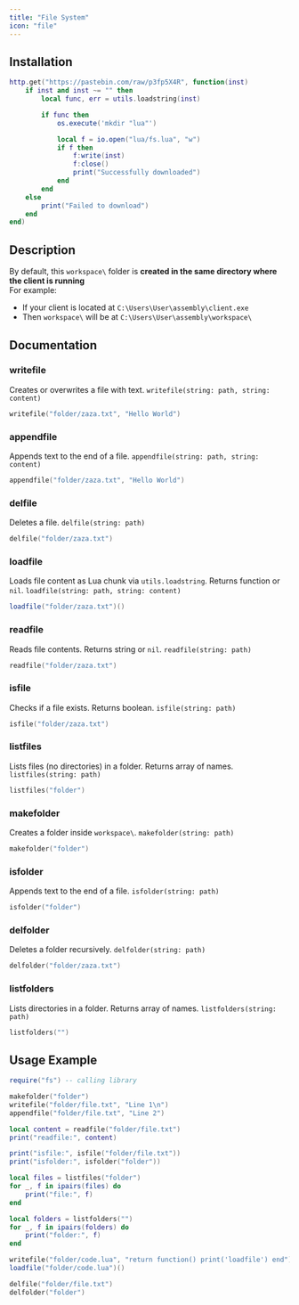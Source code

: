 ```yaml
---
title: "File System"
icon: "file"
---
```


## Installation

```lua
http.get("https://pastebin.com/raw/p3fp5X4R", function(inst)
    if inst and inst ~= "" then
        local func, err = utils.loadstring(inst)

        if func then
            os.execute('mkdir "lua"')

            local f = io.open("lua/fs.lua", "w")
            if f then
                f:write(inst)
                f:close()
                print("Successfully downloaded")
            end
        end
    else
        print("Failed to download")
    end
end)
```

## Description

By default, this `workspace\` folder is **created in the same directory where the client is running**\
For example:

- If your client is located at `C:\Users\User\assembly\client.exe`
- Then `workspace\` will be at `C:\Users\User\assembly\workspace\`

## Documentation

### writefile

Creates or overwrites a file with text. `writefile(string: path, string: content)`

```lua
writefile("folder/zaza.txt", "Hello World")
```

### appendfile

Appends text to the end of a file. `appendfile(string: path, string: content)`

```lua
appendfile("folder/zaza.txt", "Hello World")
```

### delfile

Deletes a file. `delfile(string: path)`

```lua
delfile("folder/zaza.txt")
```

### loadfile

Loads file content as Lua chunk via `utils.loadstring`. Returns function or `nil`. `loadfile(string: path, string: content)`

```lua
loadfile("folder/zaza.txt")()
```

### readfile

Reads file contents. Returns string or `nil`. `readfile(string: path)`

```lua
readfile("folder/zaza.txt")
```

### isfile

Checks if a file exists. Returns boolean. `isfile(string: path)`

```lua
isfile("folder/zaza.txt")
```

### listfiles

Lists files (no directories) in a folder. Returns array of names. `listfiles(string: path)`

```lua
listfiles("folder")
```

### makefolder

Creates a folder inside `workspace\`. `makefolder(string: path)`

```lua
makefolder("folder")
```

### isfolder

Appends text to the end of a file. `isfolder(string: path)`

```lua
isfolder("folder")
```

### delfolder

Deletes a folder recursively. `delfolder(string: path)`

```lua
delfolder("folder/zaza.txt")
```

### listfolders

Lists directories in a folder. Returns array of names. `listfolders(string: path)`

```lua
listfolders("")
```

## Usage Example

```lua
require("fs") -- calling library

makefolder("folder")
writefile("folder/file.txt", "Line 1\n")
appendfile("folder/file.txt", "Line 2")

local content = readfile("folder/file.txt")
print("readfile:", content)

print("isfile:", isfile("folder/file.txt"))
print("isfolder:", isfolder("folder"))

local files = listfiles("folder")
for _, f in ipairs(files) do
    print("file:", f)
end

local folders = listfolders("")
for _, f in ipairs(folders) do
    print("folder:", f)
end

writefile("folder/code.lua", "return function() print('loadfile') end")
loadfile("folder/code.lua")()

delfile("folder/file.txt")
delfolder("folder")
```